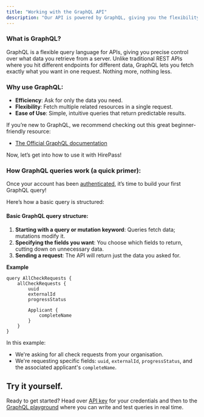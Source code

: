 ```yaml
---
title: "Working with the GraphQL API"
description: "Our API is powered by GraphQL, giving you the flexibility and control when working with compliance data. And if you’re unfamiliar with GraphQL, this guide will walk you through the essentials."
---
```


### **What is GraphQL?**

GraphQL is a flexible query language for APIs, giving you precise control over what data you retrieve from a server. Unlike traditional REST APIs where you hit different endpoints for different data, GraphQL lets you fetch exactly what you want in one request. Nothing more, nothing less.

### **Why use GraphQL**:

- **Efficiency**: Ask for only the data you need.
- **Flexibility**: Fetch multiple related resources in a single request.
- **Ease of Use**: Simple, intuitive queries that return predictable results.

If you’re new to GraphQL, we recommend checking out this great beginner-friendly resource:

- [The Official GraphQL documentation](https://graphql.org)

Now, let’s get into how to use it with HirePass\!

### **How GraphQL queries work** (a quick primer):

Once your account has been [authenticated](/graphql/api-authentication-key), it’s time to build your first GraphQL query\!

Here’s how a basic query is structured:

#### **Basic GraphQL query structure**:

1. **Starting with a query or mutation keyword**: Queries fetch data; mutations modify it.
2. **Specifying the fields you want**: You choose which fields to return, cutting down on unnecessary data.
3. **Sending a request**: The API will return just the data you asked for.

**Example**

```
query AllCheckRequests {
    allCheckRequests {
        uuid
        externalId
        progressStatus
        
        Applicant {
            completeName
        }
    }
}
```

In this example:

- We're asking for all check requests from your organisation.
- We're requesting specific fields: `uuid`, `externalId`, `progressStatus`, and the associated applicant's `completeName`.

## **Try it yourself.**

Ready to get started? Head over [API key](/graphql/api-authentication-key) for your credentials and then to the [GraphQL playground](https://graphql.hirepass.com) where you can write and test queries in real time.
